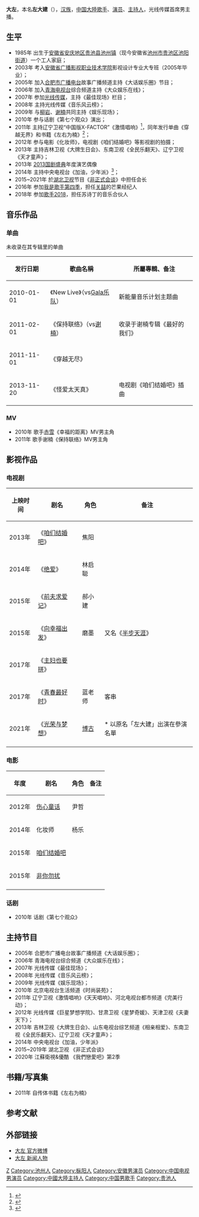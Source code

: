 {{NOT|大佐}}
{{艺人
| 姓名 = 大左
| 类型 = 男艺人
| 图片 = 
| 图片简介 = 
| 原名 = 左大建
| 英文名 = Ryan
| 罗马拼音 = 
| 国籍 = {{PRC}}
| 籍贯 = [[安徽省|安徽省]][[枞阳县|枞阳县]]
| 民族 = [[汉族|汉族]]
| 出生日期 = {{birth date and age|1985|7|29}}
| 出生地點 = {{CHN-1949}}[[安徽省|安徽省]][[安庆地区|安庆地区]][[贵池县|贵池县]][[池州镇|池州镇]](今[[安徽省|安徽省]][[池州市|池州市]][[贵池区|贵池区]]主城区)
| 职业 = [[歌手|歌手]]、[[演员|演员]]、[[主持人|主持人]]、[[艺人|艺人]]
| 语言 = [[汉语|汉语]]
| 教育程度 = [[安徽广播影视职业技术学院|安徽广播影视职业技术学院]]
| 宗教信仰 = 
| 音乐类型 = [[华语流行|华语流行]]
| 活跃年代 = 2005年至今
| 唱片公司 = [[光线传媒|光线传媒]]（2005-至今）
| 经纪公司 = [[光线传媒|光线传媒]]（2005-至今）
| 网站 = [http://weibo.com/dazuo 大左 官方微博]
}}
'''大左'''，本名'''左大建'''（{{bd|1985年|7月29日|catIdx=D大}}），[[汉族|汉族]]，[[中国大陸|中国大陸]][[歌手|歌手]]、[[演员|演员]]、[[主持人|主持人]]，光线传媒首席男主播。

==生平==
*1985年 出生于[[安徽省|安徽省]][[安庆专区|安庆地区]][[贵池县|贵池县]][[池州镇|池州镇]]（现今安徽省[[池州市|池州市]][[贵池区|贵池区]][[池阳街道|池阳街道]]）一个工人家庭；
*2003年 考入[[安徽省广播影视职业技术学院|安徽省广播影视职业技术学院]]影视设计专业大专班（2005年毕业）；
*2005年 加入[[合肥市广播电台|合肥市广播电台]]故事广播频道主持《大话娱乐圈》节目；
*2006年 加入[[青海电视台|青海电视台]]综合频道主持《大众娱乐在线》；
*2007年 参加[[光线传媒|光线传媒]]，主持《最佳现场》栏目；
*2008年 主持光线传媒《音乐风云榜》；
*2009年 与[[柳岩|柳岩]]、[[谢楠|谢楠]]共同主持《娱乐现场》；
*2010年 参与话剧《第七个观众》演出；
*2011年 主持辽宁卫视“中国版X-FACTOR”《激情唱响》<ref>{{Cite web |url=http://ent.sina.com.cn/v/m/2011-08-19/11043391225.shtml |title=大左主持《激情唱响》 |accessdate=2014-04-07 |archive-date=2014-04-08 |archive-url=https://web.archive.org/web/20140408212759/http://ent.sina.com.cn/v/m/2011-08-19/11043391225.shtml |dead-url=no }}</ref>，同年发行单曲《穿越无界》和书籍《左右为楠》<ref>{{Cite web |url=http://bjyouth.ynet.com/3.1/1108/05/6135868.html |title=大左谢楠出书 《左右为楠》 |access-date=2014-04-07 |archive-date=2014-04-10 |archive-url=https://web.archive.org/web/20140410032514/http://bjyouth.ynet.com/3.1/1108/05/6135868.html |dead-url=no }}</ref>；
*2012年 参与电影《化妆师》，电视剧《咱们结婚吧》等影视剧的拍摄；
*2013年 主持吉林卫视《大牌生日会》、东南卫视《全民乐翻天》、辽宁卫视《天才童声》；
*2013年 [[2013国剧盛典|2013国剧盛典]]年度演艺偶像
*2014年 主持中央电视台《加油，少年派》<ref>{{Cite web |url=http://news.xinhuanet.com/ent/2013-05/09/c_124686820.htm |title=大左携手方琼“哄孩子” 《加油少年派》央视热播 |accessdate=2014-04-07 |archive-date=2013-07-28 |archive-url=https://web.archive.org/web/20130728020342/http://news.xinhuanet.com/ent/2013-05/09/c_124686820.htm |dead-url=no }}</ref>；
*2015~2021年 於[[湖北卫视|湖北卫视]]节目《[[非正式会谈|非正式会谈]]》中担任会长
*2016年 参加[[我是歌手_(第四季)|我是歌手第四季]]，担任[[关喆|关喆]]的芒果经纪人
*2018年 参加[[歌手2018|歌手2018]]，担任苏诗丁的音乐合伙人

==音乐作品==
===单曲===
未收录在其专辑里的单曲
{| class="wikitable"
|-
! 发行日期  !! 歌曲名稱 !! 所屬專輯、备注 
|-
| 2010-01-01  || 《New Live》（vs[[Gala乐队|Gala乐队]]）  ||新能量音乐计划主题曲
|-
| 2011-02-01  || 《保持联络》（vs[[谢楠|谢楠]]）  ||收录于谢楠专辑《最好的我们》
|-
| 2011-11-01  || 《穿越无尽》 || 
|-
| 2013-11-20  || 《怪爱太天真》 || 电视剧《咱们结婚吧》插曲
|}

===MV===
*2010年 歌手[[赤雪|赤雪]]《幸福的距离》MV男主角
*2011年 歌手谢楠《保持联络》MV男主角

==影视作品==
===电视剧===
{| class="wikitable"
|-
! 上映时间 || 剧名 || 角色 || 备注
|-
| 2013年 || 《[[咱们结婚吧|咱们结婚吧]]》 || 焦阳 ||
|-
| 2014年 || 《[[绝爱|绝爱]]》 || 林启聪 ||
|-
| 2015年 || 《[[前夫求爱记|前夫求爱记]]》 || 郝小建 ||
|-
| 2015年 || 《[[向幸福出发|向幸福出发]]》 || 磨墨 ||又名《[[半步天涯|半步天涯]]》
|-
| 2017年|| 《[[主妇也要拼|主妇也要拼]]》 ||  ||
|-
| 2017年|| 《[[青春最好时|青春最好时]]》 || 蓝老师 ||客串
|-
| 2021年|| 《[[光荣与梦想_(电视剧)|光荣与梦想]]》 || [[博古|博古]] ||* 以原名「左大建」出演在參演名單
|-
|}

===电影===
{| class="wikitable"
|-
! 年度 || 剧名 ||  角色  || 备注
|-
| 2012年 || [[伤心童话|伤心童话]] || 尹哲  ||
|-
| 2014年 || 化妆师 || 杨乐  ||
|-
| 2015年 || [[咱们结婚吧_(电影)|咱们结婚吧]] ||    ||
|-
| 2015年 || [[非你勿扰|非你勿扰]] ||    ||
|-
|}

===话剧===
*2010年 话剧《第七个观众》

==主持节目==
*2005年 合肥市广播电台故事广播频道《大话娱乐圈》；
*2006年 青海电视台综合频道《大众娱乐在线》；
*2007年 光线传媒《最佳现场》；
*2008年 光线传媒《音乐风云榜》；
*2009年 光线传媒《娱乐现场》；
*2010年 北京电视台生活频道《时尚装苑》；
*2011年 辽宁卫视《激情唱响》《天天唱响》、河北电视台都市频道《完美行动》；
*2012年 光线传媒《巨星梦想学院》、甘肃卫视《星梦奇媛》、天津卫视《夫妻天下》；
*2013年 吉林卫视《大牌生日会》、山东电视台综艺频道《相亲相爱》、东南卫视《全民乐翻天》、辽宁卫视《天才童声》；
*2014年 中央电视台《加油，少年派》
*2015~2019年 湖北卫视 《非正式会谈》
*2020年 江蘇衛視&優酷 《我們戀愛吧》第2季

==书籍/写真集==
*2011年 自传体书籍《左右为楠》

==参考文献==
{{reflist}}

==外部链接== 
*[http://weibo.com/dazuo 大左 官方微博]{{Wayback|url=http://weibo.com/dazuo |date=20140408214204 }}
*[http://news.baidu.com/renwu/dazuo 大左 新闻人物]{{dead link|date=2017年12月 |bot=InternetArchiveBot |fix-attempted=yes }}

{{DEFAULTSORT:D大}}
[[Category:左姓|Z]]
[[Category:池州人|Category:池州人]]
[[Category:枞阳人|Category:枞阳人]]
[[Category:安徽男演员|Category:安徽男演员]]
[[Category:中国电视男演员|Category:中国电视男演员]]
[[Category:中國大陸主持人|Category:中國大陸主持人]]
[[Category:中国男歌手|Category:中国男歌手]]
[[Category:贵池人|Category:贵池人]]